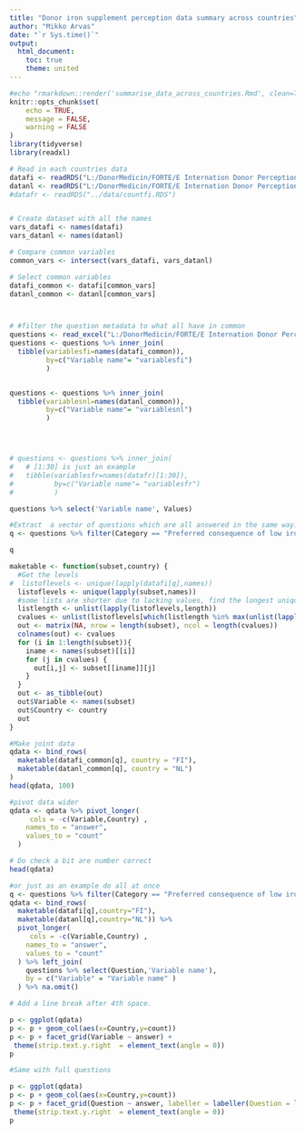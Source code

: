 ```yaml
---
title: "Donor iron supplement perception data summary across countries"
author: "Mikko Arvas"
date: "`r Sys.time()`"
output:
  html_document:
    toc: true
    theme: united
---
```






```r
#echo "rmarkdown::render('summarise_data_across_countries.Rmd', clean=TRUE,output_format='html_document',output_file='../results/summarise_data_across_countries.html')" | R --slave
knitr::opts_chunk$set(
	echo = TRUE,
	message = FALSE,
	warning = FALSE
)
library(tidyverse)
library(readxl)

```



```r
# Read in each countries data
datafi <- readRDS("L:/DonorMedicin/FORTE/E Internation Donor Perception Survey/B Analysis/R/2. Datasets/1. iDPS - Summary data - FIN.RDS")
datanl <- readRDS("L:/DonorMedicin/FORTE/E Internation Donor Perception Survey/B Analysis/R/2. Datasets/1. iDPS - Summary data - NL.RDS")
#datafr <- readRDS("../data/countfi.RDS")


# Create dataset with all the names 
vars_datafi <- names(datafi)
vars_datanl <- names(datanl)

# Compare common variables
common_vars <- intersect(vars_datafi, vars_datanl)

# Select common variables
datafi_common <- datafi[common_vars]
datanl_common <- datanl[common_vars]



# #filter the question metadata to what all have in common
questions <- read_excel("L:/DonorMedicin/FORTE/E Internation Donor Perception Survey/A Source documents/iDPS - Variable list/DPS Variable Overview.xlsx")
questions <- questions %>% inner_join(
  tibble(variablesfi=names(datafi_common)),
         by=c("Variable name"= "variablesfi")
         )


questions <- questions %>% inner_join(
  tibble(variablesnl=names(datanl_common)),
         by=c("Variable name"= "variablesnl")
         )




# questions <- questions %>% inner_join(
#   # [1:30] is just an example
#   tibble(variablesfr=names(datafr)[1:30]),
#          by=c("Variable name"= "variablesfr")
#          )

questions %>% select('Variable name', Values)
```



```r

#Extract  a vector of questions which are all answered in the same way.
q <- questions %>% filter(Category == "Preferred consequence of low iron") %>% select('Variable name') %>% unlist() %>% as.vector()

q
```



```r

maketable <- function(subset,country) {
  #Get the levels
#  listoflevels <- unique(lapply(datafi[q],names))
  listoflevels <- unique(lapply(subset,names))
  #some lists are shorter due to lacking values, find the longest unique set of levels
  listlength <- unlist(lapply(listoflevels,length))
  cvalues <- unlist(listoflevels[which(listlength %in% max(unlist(lapply(listoflevels,length))))])
  out <- matrix(NA, nrow = length(subset), ncol = length(cvalues))
  colnames(out) <- cvalues
  for (i in 1:length(subset)){
    iname <- names(subset)[[i]]
    for (j in cvalues) {
      out[i,j] <- subset[[iname]][j]
    }
  }
  out <- as_tibble(out)
  out$Variable <- names(subset)
  out$Country <- country
  out
}

```


```r

#Make joint data
qdata <- bind_rows(
  maketable(datafi_common[q], country = "FI"), 
  maketable(datanl_common[q], country = "NL")
)
head(qdata, 100)
```


```r

#pivot data wider 
qdata <- qdata %>% pivot_longer(
     cols = -c(Variable,Country) ,
    names_to = "answer",
    values_to = "count"
  )

# Do check a bit are number correct
head(qdata)
```


```r
#or just as an example do all at once
q <- questions %>% filter(Category == "Preferred consequence of low iron") %>% select('Variable name') %>% unlist() %>% as.vector()
qdata <- bind_rows(
  maketable(datafi[q],country="FI"), 
  maketable(datanl[q],country="NL")) %>%  
  pivot_longer(
     cols = -c(Variable,Country) ,
    names_to = "answer",
    values_to = "count"
  ) %>% left_join(
    questions %>% select(Question,'Variable name'),
    by = c("Variable" = "Variable name" )
  ) %>% na.omit()

# Add a line break after 4th space.

p <- ggplot(qdata)
p <- p + geom_col(aes(x=Country,y=count))
p <- p + facet_grid(Variable ~ answer) +
 theme(strip.text.y.right  = element_text(angle = 0)) 
p


```

```r
#Same with full questions

p <- ggplot(qdata)
p <- p + geom_col(aes(x=Country,y=count))
p <- p + facet_grid(Question ~ answer, labeller = labeller(Question = label_wrap_gen(width=25, multi_line = TRUE)) ) +
 theme(strip.text.y.right  = element_text(angle = 0)) 
p

```

